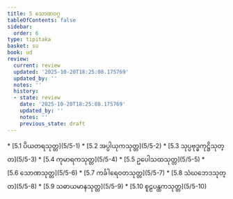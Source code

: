 ```yaml
---
title: 5 သောဏဝဂ္ဂ
tableOfContents: false
sidebar:
  order: 6
type: tipitaka
basket: su
book: ud
review:
  current: review
  updated: '2025-10-20T18:25:08.175769'
  updated_by: ''
  notes: ''
  history:
  - state: review
    date: '2025-10-20T18:25:08.175769'
    updated_by: ''
    notes: ''
    previous_state: draft
---
```



<DynamicBreadcrumb />


<ReviewStatus review={frontmatter.review} showDetails={true} />

<HypothesisAnnotation frontmatter={frontmatter} />



<TableOfContents book="ud" section="5">
* [5.1 ပိယတရသုတ္တ](5/5-1)
* [5.2 အပ္ပါယုကသုတ္တ](5/5-2)
* [5.3 သုပ္ပဗုဒ္ဓကုဋ္ဌိသုတ္တ](5/5-3)
* [5.4 ကုမာရကသုတ္တ](5/5-4)
* [5.5 ဥပေါသထသုတ္တ](5/5-5)
* [5.6 သောဏသုတ္တ](5/5-6)
* [5.7 ကင်္ခါရေဝတသုတ္တ](5/5-7)
* [5.8 သံဃဘေဒသုတ္တ](5/5-8)
* [5.9 သဓာယမာနသုတ္တ](5/5-9)
* [5.10 စူဠပန္ထကသုတ္တ](5/5-10)
</TableOfContents>